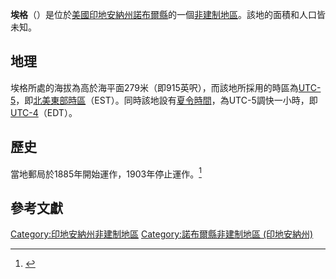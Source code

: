 {{noteTA
|G1=USState
|G2=地名
|G3=Unit
}}
{{Infobox settlement
|official_name            = 埃格
|native_name = Ege
|settlement_type          = [[非建制地區|非建制地區]]
|image_skyline            = 
|imagesize                = 
|pushpin_map              = USA Indiana
|pushpin_label            = 埃格
|pushpin_label_position   = top
|pushpin_map_caption      = 埃格在印地安納州的位置
|subdivision_type         = [[世界政區索引|國家]]
|subdivision_type1        = [[美国州份|州份]]
|subdivision_type2        = [[印地安納州行政区划|縣]]
|subdivision_name         = [[美国|美国]]
|subdivision_name1        = [[印地安納州|印地安納州]]
|subdivision_name2        = [[諾布爾縣_(印地安納州)|諾布爾縣]]
|elevation_ft             = 915
|elevation_m              = 279
|area_total_km2           = 
|area_total_sq_mi         = 
|area_land_km2            = 
|area_land_sq_mi          = 
|area_water_km2           = 
|area_water_sq_mi         = 
|population_as_of         = 2010
|population_footnotes     = 
|population_total         = 
|population_metro         = 
|population_density_km2   = auto
|population_density_sq_mi = auto
|timezone                 = [[北美东部时区|北美东部时区]]
|utc_offset               = -5
|coordinates              = {{coord|41|17|34|N|85|17|16|W|display=inline,title}}
| coor_pinpoint           = 
| coordinates_footnotes   = 
|timezone_DST             = EDT
|utc_offset_DST           = -4
|postal_code_type         = [[美國郵區編號|郵區編號]]
|postal_code              = 46763
|area_code                = {{link-en|电话区号260|Area code 260|260}}
|blank_name = [[地名信息系统|GNIS ID]]
|blank_info = 450533<ref name="GNIS">{{cite gnis|450533|Ege}}</ref>
}}
'''埃格'''（{{lang-en|Ege}}）是位於[[美國|美國]][[印地安納州|印地安納州]][[諾布爾縣_(印地安納州)|諾布爾縣]]的一個[[非建制地區|非建制地區]]。該地的面積和人口皆未知。

== 地理 ==
埃格所處的海拔為高於海平面279米（即915英呎），而該地所採用的時區為[[UTC-5|UTC-5]]，即[[北美東部時區|北美東部時區]]（EST）。同時該地設有[[夏令時間|夏令時間]]，為UTC-5調快一小時，即[[UTC-4|UTC-4]]（EDT）。

== 歷史 ==
當地郵局於1885年開始運作，1903年停止運作。<ref>{{cite web | url=http://www.postalhistory.com/postoffices.asp?task=display&state=IN&county=Noble | title=Noble County | publisher=Jim Forte Postal History | accessdate=2017-05-06 | archive-date=2015-11-21 | archive-url=https://web.archive.org/web/20151121134919/http://www.postalhistory.com/postoffices.asp?task=display&state=IN&county=Noble | dead-url=no }}</ref>

== 參考文獻 ==
{{reflist}}

{{諾布爾縣 (印地安納州)}}

{{DEFAULTSORT:Ege}}
[[Category:印地安納州非建制地區|Category:印地安納州非建制地區]]
[[Category:諾布爾縣非建制地區_(印地安納州)|Category:諾布爾縣非建制地區 (印地安納州)]]

{{Indiana-geo-stub}}